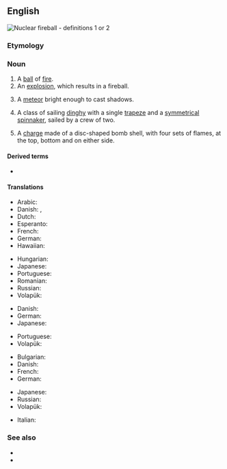 ==English==
[[File:Operation_Upshot-Knothole_-_Badger_001.jpg|thumb|Nuclear '''fireball''' - definitions 1 or 2]]
{{wikipedia|dab=fireball}}

===Etymology===
{{compound|fire|ball|lang=en}}

===Noun===
{{en-noun}}

# A [[ball]] of [[fire]].
# An [[explosion]], which results in a fireball.
# {{lb|en|astronomy}} A [[meteor]] bright enough to cast shadows.
# A class of sailing [[dinghy]] with a single [[trapeze]] and a [[symmetrical]] [[spinnaker]], sailed by a crew of two.
# {{lb|en|heraldiccharge}} A [[charge]] made of a disc-shaped bomb shell, with four sets of flames, at the top, bottom and on either side.

====Derived terms====
* {{l|en|fireballer}}

====Translations====
{{trans-top|a ball of fire}}
* Arabic: {{t|ar|كُرَة نَارِيَّة|f|tr=kura nāriyya}}
* Danish: {{t|da|ildkugle|c}}, {{t|da|kuglelyn|n}}
* Dutch: {{t+|nl|vuurbol|m}}
* Esperanto: {{t|eo|fajropilko}}
* French: {{t+|fr|boule de feu|f}}
* German: {{t+|de|Feuerball|m}}
* Hawaiian: {{t|haw|pōpōahi}}
{{trans-mid}}
* Hungarian: {{t+|hu|tűzgolyó}}
* Japanese: {{t|ja|火球|tr=かきゅう, kakyū}}
* Portuguese: {{t|pt|[[bola]] [[de]] [[fogo]]|f}}
* Romanian: {{t|ro|minge de foc|f}}
* Russian: {{t|ru|[[о́гненный]] [[шар]]|m}}
* Volapük: {{t|vo|filaglöp}}
{{trans-bottom}}

{{trans-top|an explosion, which results in a fireball}}
* Danish: {{t|da|ildkugle|c}}
* German: {{t+|de|Feuerball|m}}
* Japanese: {{t|ja|火球|tr=かきゅう, kakyū}}
{{trans-mid}}
* Portuguese: {{t|pt|[[bola]] [[de]] [[fogo]]|f}}
* Volapük: {{t|vo|filaglöp}}
{{trans-bottom}}

{{trans-top|a meteor bright enough to cast shadows}}
* Bulgarian: {{t|bg|метеор|m|sc=Cyrl}}
* Danish: {{t+|da|meteor|c}}
* French: {{t+|fr|bolide|m}}
* German: {{t+|de|Feuerball|m}}
{{trans-mid}}
* Japanese: {{t|ja|火球|tr=かきゅう, kakyū}}
* Russian: {{t+|ru|боли́д|m}}
* Volapük: {{t|vo|filaglöp meteorik}}
{{trans-bottom}}

{{trans-top|a class of sailing dinghy}}
{{trans-mid}}
{{trans-bottom}}

{{checktrans-top}}
* Italian: {{t-check|it|palla di fuoco|f}}
{{trans-mid}}
{{trans-bottom}}

===See also===
* {{l|en|comet}}
* {{l|en|meteorite}}